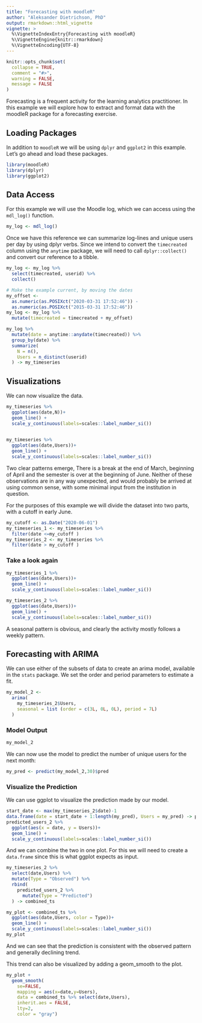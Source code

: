 ```yaml
---
title: "Forecasting with moodleR"
author: "Aleksander Dietrichson, PhD"
output: rmarkdown::html_vignette
vignette: >
  %\VignetteIndexEntry{Forecasting with moodleR}
  %\VignetteEngine{knitr::rmarkdown}
  %\VignetteEncoding{UTF-8}
---
```


```r
knitr::opts_chunk$set(
  collapse = TRUE,
  comment = "#>",
  warning = FALSE,
  message = FALSE
)
```

Forecasting is a frequent activity for the learning analytics practitioner. In this example we will explore how to extract and format data with the moodleR package for a forecasting exercise. 

## Loading Packages

In addition to `moodleR` we will be using `dplyr` and `ggplot2` in this example. Let's go ahead and load these packages.

```r
library(moodleR)
library(dplyr)
library(ggplot2)
```

## Data Access

For this example we will use the Moodle log, which we can access using the `mdl_log()` function.

```r
my_log <- mdl_log()
```

Once we have this reference we can summarize log-lines and unique users per day by using dplyr verbs. Since we intend to convert the `timecreated` column using the `anytime` package, we will need to call `dplyr::collect()` and convert our reference to a tibble.

```r
my_log <- my_log %>% 
  select(timecreated, userid) %>% 
  collect()
```


```r
# Make the example current, by moving the dates
my_offset <- 
  as.numeric(as.POSIXct("2020-03-31 17:52:46")) -
  as.numeric(as.POSIXct("2015-03-31 17:52:46"))
my_log <- my_log %>% 
  mutate(timecreated = timecreated + my_offset)
```


```r
my_log %>% 
  mutate(date = anytime::anydate(timecreated)) %>% 
  group_by(date) %>% 
  summarize(
    N = n(),
    Users = n_distinct(userid)
  ) -> my_timeseries
```


## Visualizations

We can now visualize the data.

```r
my_timeseries %>% 
  ggplot(aes(date,N))+
  geom_line() +
  scale_y_continuous(labels=scales::label_number_si())
  
```

```r
my_timeseries %>% 
  ggplot(aes(date,Users))+
  geom_line() +
  scale_y_continuous(labels=scales::label_number_si())
```

Two clear patterns emerge, There is a break at the end of March, beginning of April and the semester is over at the beginning of June. Neither of these observations are in any way unexpected, and would probably be arrived at using common sense, with some minimal input from the institution in question.

For the purposes of this example we will divide the dataset into two parts, with a cutoff in early June.

```r
my_cutoff <- as.Date("2020-06-01")
my_timeseries_1 <- my_timeseries %>% 
  filter(date <=my_cutoff )
my_timeseries_2 <- my_timeseries %>% 
  filter(date > my_cutoff )
```

### Take a look again

```r
my_timeseries_1 %>% 
  ggplot(aes(date,Users))+
  geom_line() +
  scale_y_continuous(labels=scales::label_number_si())
```

```r
my_timeseries_2 %>% 
  ggplot(aes(date,Users))+
  geom_line() +
  scale_y_continuous(labels=scales::label_number_si())
```

A seasonal pattern is obvious, and clearly the activity mostly follows a weekly pattern. 

## Forecasting with ARIMA

We can use either of the subsets of data to create an arima model, available in the `stats` package. We set the order and period parameters to estimate a fit.

```r
my_model_2 <- 
  arima(
    my_timeseries_2$Users,
    seasonal = list (order = c(3L, 0L, 0L), period = 7L)
  )
```

### Model Output

```r
my_model_2
```


We can now use the model to predict the number of unique users for the next month:
```r
my_pred <- predict(my_model_2,30)$pred
```

### Visualize the Prediction

We can use ggplot to visualize the prediction made by our model.

```r
start_date <- max(my_timeseries_2$date)-1
data.frame(date = start_date + 1:length(my_pred), Users = my_pred) -> predicted_users_2
predicted_users_2 %>% 
  ggplot(aes(x = date, y = Users))+
  geom_line() +
  scale_y_continuous(labels=scales::label_number_si())
```

And we can combine the two in one plot. For this we will need to create a `data.frame` since this is what ggplot expects as input.

```r
my_timeseries_2 %>%
  select(date,Users) %>% 
  mutate(Type = "Observed") %>% 
  rbind(
    predicted_users_2 %>% 
      mutate(Type = "Predicted")
  ) -> combined_ts

my_plot <- combined_ts %>% 
  ggplot(aes(date,Users, color = Type))+
  geom_line() +
  scale_y_continuous(labels=scales::label_number_si())
my_plot
```

And we can see that the prediction is consistent with the observed pattern and generally declining trend. 

This trend can also be visualized by adding a geom_smooth to the plot.

```r
my_plot +
  geom_smooth(
    se=FALSE, 
    mapping = aes(x=date,y=Users),
    data = combined_ts %>% select(date,Users),
    inherit.aes = FALSE, 
    lty=2,
    color = "gray")
  
```

